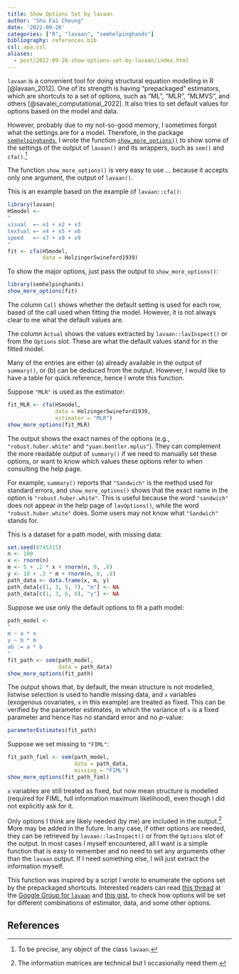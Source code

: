 ```yaml
---
title: Show Options Set by lavaan
author: "Shu Fai Cheung"
date: '2022-09-26'
categories: ["R", "lavaan", "semhelpinghands"]
bibliography: references.bib
csl: apa.csl
aliases:
  - post/2022-09-26-show-options-set-by-lavaan/index.html
---
```


`lavaan` is a convenient tool for doing
structural equation modelling in R
[@lavaan_2012]. One
of its strength is having "prepackaged"
estimators, which are shortcuts to a set
of options, such as "ML", "MLR", "MLMVS",
and others [@savalei_computational_2022].
It also tries to set
default values for options based on the
model and data.

However, probably due to my not-so-good
memory, I sometimes forgot what the settings
are for a model. Therefore, in the
package [`semhelpinghands`](https://sfcheung.github.io/semhelpinghands/),
I wrote the function [`show_more_options()`](https://sfcheung.github.io/semhelpinghands/reference/show_more_options.html)
to show some of the settings of the output of
`lavaan()` and its wrappers, such as
`sem()` and `cfa()`.^[To be precise, any object of the class `lavaan`.]

The function `show_more_options()` is
very easy to use ... because it accepts
only one argument, the output of `lavaan()`.

This is an example based on the example of
`lavaan::cfa()`:

```r
library(lavaan)
HSmodel <-
"
visual  =~ x1 + x2 + x3
textual =~ x4 + x5 + x6
speed   =~ x7 + x8 + x9
"
fit <- cfa(HSmodel,
           data = HolzingerSwineford1939)
```

To show the major options, just pass the output
to `show_more_options()`:

```r
library(semhelpinghands)
show_more_options(fit)
```

The column `Call` shows whether the
default setting is used for each row,
based of the call used when fitting the
model. However, it is not always clear
to me what the default values are.

The column `Actual` shows the values
extracted by `lavaan::lavInspect()` or
from the `Options` slot. These are what
the default values stand for in the
fitted model.

Many of the entries are either
(a) already available in the output of
`summary()`, or (b) can be deduced from
the output. However, I would like to have
a table for quick reference, hence I
wrote this function.

Suppose `"MLR"` is used as the estimator:

```r
fit_MLR <- cfa(HSmodel,
               data = HolzingerSwineford1939,
               estimator = "MLR")
show_more_options(fit_MLR)
```

The output shows the exact names of the
options (e.g., `"robust.huber.white"`
and `"yuan.bentler.mplus"`). They can
complement the more readable output
of `summary()` if we need to manually
set these options, or want to know
which values these options refer to when
consulting the help page.

For example, `summary()` reports that
`"Sandwich"` is the method used for
standard errors, and `show_more_options()`
shows that the exact name in the option
is `"robust.huber.white"`. This is useful
because the word `"sandwich"` does not
appear in the help page of `lavOptions()`,
while the word `"robust.huber.white"` does.
Some users may not know what `"Sandwich"`
stands for.

This is a dataset for a path model,
with missing data:

```r
set.seed(8745315)
n <- 100
x <- rnorm(n)
m <- 5 + .2 * x + rnorm(n, 0, .8)
y <- 10 + .3 * m + rnorm(n, 0, .8)
path_data <- data.frame(x, m, y)
path_data[c(1, 3, 5, 7), "m"] <- NA
path_data[c(1, 3, 6, 8), "y"] <- NA
```

Suppose we use only the default options
to fit a path model:

```r
path_model <-
"
m ~ a * x
y ~ b * m
ab := a * b
"
fit_path <- sem(path_model,
                data = path_data)
show_more_options(fit_path)
```

The output shows that, by default,
the mean structure is not modelled,
listwise selection is used to handle
missing data, and
`x` variables (exogenous covariates,
`x` in this example)
are treated as fixed. This can be verified
by the parameter estimates, in which
the variance of `x` is a fixed
parameter and hence has no standard
error and no *p*-value:

```r
parameterEstimates(fit_path)
```

Suppose we set missing to `"FIML"`:

```r
fit_path_fiml <- sem(path_model,
                     data = path_data,
                     missing = "FIML")
show_more_options(fit_path_fiml)
```

`x` variables are still treated as fixed,
but now mean structure is modelled
(required for FIML, full information
maximum likelihood), even though I did
not explicitly ask for it.

Only options I think are likely needed
(by me) are included
in the output.^[The information matrices are technical but I occasionally need them.]
More may be added in
the future. In any case, if other options
are needed, they can be
retrieved by `lavaan::lavInspect()` or
from the `Options` slot of the output.
In most cases I
myself encountered, all I want is a simple
function that is easy to remember and no
need to set any arguments other than
the `lavaan` output. If I need something
else, I will just extract the information
myself.

This function was inspired by a script
I wrote to enumerate the options set by
the prepackaged shortcuts. Interested
readers can read [this thread](https://groups.google.com/g/lavaan/c/6oLwoboi-vQ/m/IQLAXChPAwAJ)
at the [Google Group for `lavaan`](https://groups.google.com/g/lavaan)
and [this gist](https://gist.github.com/sfcheung/baa5e43c32d4763b859f5338a1738d79),
to check how options will be set for
different
combinations of estimator, data, and
some other options.

## References
